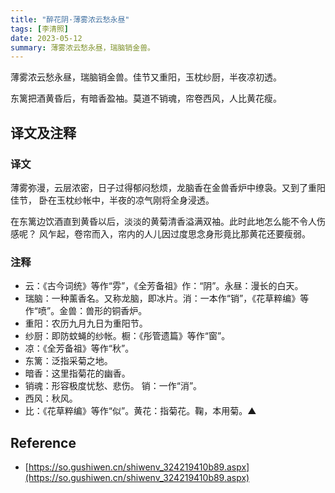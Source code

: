 ```yaml
---
title: "醉花阴·薄雾浓云愁永昼"
tags: [李清照]
date: 2023-05-12
summary: 薄雾浓云愁永昼，瑞脑销金兽。
---
```


薄雾浓云愁永昼，瑞脑销金兽。佳节又重阳，玉枕纱厨，半夜凉初透。

东篱把酒黄昏后，有暗香盈袖。莫道不销魂，帘卷西风，人比黄花瘦。

## 译文及注释

### 译文

薄雾弥漫，云层浓密，日子过得郁闷愁烦，龙脑香在金兽香炉中缭袅。又到了重阳佳节，
卧在玉枕纱帐中，半夜的凉气刚将全身浸透。

在东篱边饮酒直到黄昏以后，淡淡的黄菊清香溢满双袖。此时此地怎么能不令人伤感呢？
风乍起，卷帘而入，帘内的人儿因过度思念身形竟比那黄花还要瘦弱。

### 注释

- 云：《古今词统》等作“雰”，《全芳备祖》作：“阴”。永昼：漫长的白天。
- 瑞脑：一种薰香名。又称龙脑，即冰片。消：一本作“销”，《花草粹编》等作“喷”。金兽：兽形的铜香炉。
- 重阳：农历九月九日为重阳节。
- 纱厨：即防蚊蝇的纱帐。橱：《彤管遗篇》等作“窗”。
- 凉：《全芳备祖》等作“秋”。
- 东篱：泛指采菊之地。
- 暗香：这里指菊花的幽香。
- 销魂：形容极度忧愁、悲伤。 销：一作“消”。
- 西风：秋风。
- 比：《花草粹编》等作“似”。黄花：指菊花。鞠，本用菊。▲

## Reference

- [https://so.gushiwen.cn/shiwenv_324219410b89.aspx](https://so.gushiwen.cn/shiwenv_324219410b89.aspx)
